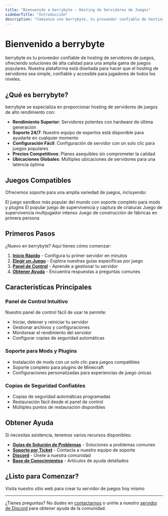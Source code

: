 ```yaml
---
title: "Bienvenido a berrybyte - Hosting de Servidores de Juegos"
sidebarTitle: "Introducción"
description: "Comienza con berrybyte, tu proveedor confiable de hosting de servidores de juegos. Aprende sobre nuestros servicios, características y cómo configurar tu primer servidor."
---
```


# Bienvenido a berrybyte

berrybyte es tu proveedor confiable de hosting de servidores de juegos, ofreciendo soluciones de alta calidad para una amplia gama de juegos populares. Nuestra plataforma está diseñada para hacer que el hosting de servidores sea simple, confiable y accesible para jugadores de todos los niveles.

## ¿Qué es berrybyte?

berrybyte se especializa en proporcionar hosting de servidores de juegos de alto rendimiento con:

- **Rendimiento Superior**: Servidores potentes con hardware de última generación
- **Soporte 24/7**: Nuestro equipo de expertos está disponible para ayudarte en cualquier momento
- **Configuración Fácil**: Configuración de servidor con un solo clic para juegos populares
- **Precios Competitivos**: Planes asequibles sin comprometer la calidad
- **Ubicaciones Globales**: Múltiples ubicaciones de servidores para una latencia óptima

## Juegos Compatibles

Ofrecemos soporte para una amplia variedad de juegos, incluyendo:

<CardGroup cols={2}>
  <Card title="Minecraft" href="/es/juegos/minecraft/introduccion" icon="cube">
    El juego sandbox más popular del mundo con soporte completo para mods y plugins
  </Card>
  <Card title="Palworld" href="/es/juegos/palworld/introduccion" icon="gamepad-2">
    El popular juego de supervivencia y captura de criaturas
  </Card>
  <Card title="Rust" href="/games/rust/introduction" icon="shield">
    Juego de supervivencia multijugador intenso
  </Card>
  <Card title="Satisfactory" href="/games/satisfactory/introduction" icon="factory">
    Juego de construcción de fábricas en primera persona
  </Card>
</CardGroup>

## Primeros Pasos

¿Nuevo en berrybyte? Aquí tienes cómo comenzar:

1. **[Inicio Rápido](/es/inicio-rapido)** - Configura tu primer servidor en minutos
2. **[Elegir un Juego](/es/juegos/minecraft/introduccion)** - Explora nuestras guías específicas por juego
3. **[Panel de Control](/panel/overview)** - Aprende a gestionar tu servidor
4. **[Obtener Ayuda](/es/ayuda/solucion-problemas)** - Encuentra respuestas a preguntas comunes

## Características Principales

### Panel de Control Intuitivo
Nuestro panel de control fácil de usar te permite:
- Iniciar, detener y reiniciar tu servidor
- Gestionar archivos y configuraciones
- Monitorear el rendimiento del servidor
- Configurar copias de seguridad automáticas

### Soporte para Mods y Plugins
- Instalación de mods con un solo clic para juegos compatibles
- Soporte completo para plugins de Minecraft
- Configuraciones personalizadas para experiencias de juego únicas

### Copias de Seguridad Confiables
- Copias de seguridad automáticas programadas
- Restauración fácil desde el panel de control
- Múltiples puntos de restauración disponibles

## Obtener Ayuda

Si necesitas asistencia, tenemos varios recursos disponibles:

- **[Guías de Solución de Problemas](/es/ayuda/solucion-problemas)** - Soluciones a problemas comunes
- **[Soporte por Ticket](https://berrybyte.net/contact)** - Contacta a nuestro equipo de soporte
- **[Discord](https://discord.gg/Wc9wMZxQ2D)** - Únete a nuestra comunidad
- **[Base de Conocimientos](/es/ayuda/servidor-pendiente)** - Artículos de ayuda detallados

## ¿Listo para Comenzar?

<Card title="Crear tu Primer Servidor" href="https://berrybyte.net/" icon="rocket">
  Visita nuestro sitio web para crear tu servidor de juegos hoy mismo
</Card>

---

¿Tienes preguntas? No dudes en [contactarnos](https://berrybyte.net/contact) o unirte a nuestro [servidor de Discord](https://discord.gg/Wc9wMZxQ2D) para obtener ayuda de la comunidad.